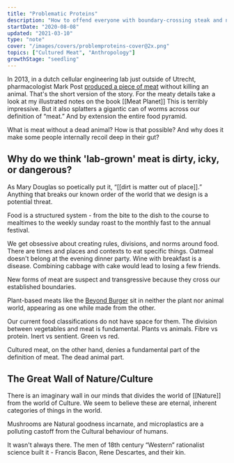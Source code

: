 ```yaml
---
title: "Problematic Proteins"
description: "How to offend everyone with boundary-crossing steak and nuggets"
startDate: "2020-08-08"
updated: "2021-03-10"
type: "note"
cover: "/images/covers/problemproteins-cover@2x.png"
topics: ["Cultured Meat", "Anthropology"]
growthStage: "seedling"
---
```



<IntroParagraph>

In <YearsAgo>2013</YearsAgo>, in a dutch cellular engineering lab just outside of Utrecht, pharmacologist Mark Post [produced a piece of meat](https://www.new-harvest.org/mark_post_cultured_beef) without killing an animal. <Footnote idName={1}>That's the short version of the story. For the meaty details take a look at my illustrated notes on the book [[Meat Planet]]</Footnote> This is terribly impressive. But it also splatters a gigantic can of worms across our definition of “meat.” And by extension the entire food pyramid.

</IntroParagraph>

What is meat without a dead animal? How is that possible? And why does it make some people internally recoil deep in their gut?

## Why do we think 'lab-grown' meat is dirty, icky, or dangerous?

As Mary Douglas so poetically put it, “[[dirt is matter out of place]].” Anything that breaks our known order of the world that we design is a potential threat.

Food is a structured system - from the bite to the dish to the course to mealtimes to the weekly sunday roast to the monthly fast to the annual festival.

We get obsessive about creating rules, divisions, and norms around food. There are times and places and contexts to eat specific things. Oatmeal doesn't belong at the evening dinner party. Wine with breakfast is a disease. Combining cabbage with cake would lead to losing a few friends.

New forms of meat are suspect and transgressive because they cross our established boundaries.

Plant-based meats like the [Beyond Burger](https://www.beyondmeat.com/products/the-beyond-burger/) sit in neither the plant nor animal world, appearing as one while made from the other.

Our current food classifications do not have space for them. The division between vegetables and meat is fundamental. Plants vs animals. Fibre vs protein. Inert vs sentient. Green vs red.

Cultured meat, on the other hand, denies a fundamental part of the definition of meat. The dead animal part.

## The Great Wall of Nature/Culture

There is an imaginary wall in our minds that divides the world of [[Nature]] from the world of Culture. We seem to believe these are eternal, inherent categories of things in the world.

Mushrooms are Natural goodness incarnate, and microplastics are a polluting castoff from the Cultural behaviour of humans.

It wasn't always there. The men of 18th century “Western” rationalist science built it - Francis Bacon, Rene Descartes, and their kin.
